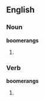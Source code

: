 ==English==

===Noun===
'''boomerangs'''

# {{plural of|[[boomerang]]}}

===Verb===
'''boomerangs'''

# {{third-person singular of|[[boomerang]]}}